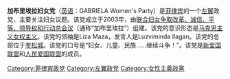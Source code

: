 '''加布里埃拉妇女党'''（[[英语|英语]]：GABRIELA Women's Party）是[[菲律宾|菲律宾]]的一个[[左翼|左翼]]政党，主要关注妇女议题。该党成立于2003年，由[[联合妇女争取改革、诚信、平等、领导权和行动总会议|联合妇女争取改革、诚信、平等、领导权和行动总会议]]（通称“加布里埃拉”）组建。该党的意识形态是[[马克思主义女权主义|马克思主义女权主义]]。该党的领袖是Liza Maza，发言人是Luzviminda Ilagan。该党的总部位于[[奎松城|奎松城]]。该党的口号是“妇女、儿童、民族……继续斗争！”。该党是[[新爱国联盟|新爱国联盟]]和[[人民爱国联盟|人民爱国联盟]]的成员。
{{菲律宾政党}}
[[Category:菲律宾政党|Category:菲律宾政党]]
[[Category:左翼政党|Category:左翼政党]]
[[Category:女性主義政黨|Category:女性主義政黨]]